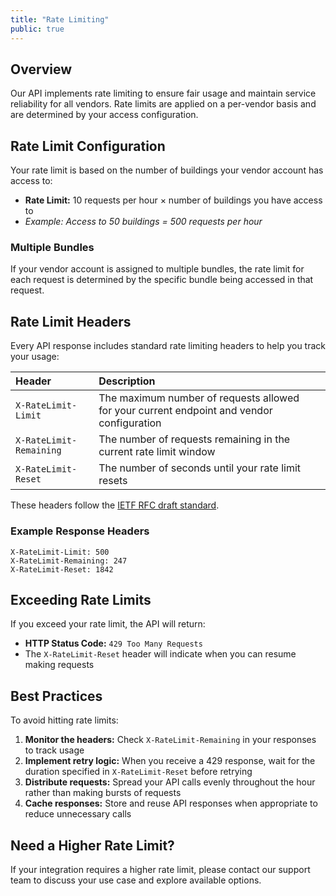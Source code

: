 ```yaml
---
title: "Rate Limiting"
public: true
---
```


## Overview

Our API implements rate limiting to ensure fair usage and maintain service reliability for all vendors. Rate limits are applied on a per-vendor basis and are determined by your access configuration.

## Rate Limit Configuration

Your rate limit is based on the number of buildings your vendor account has access to:

- **Rate Limit:** 10 requests per hour × number of buildings you have access to
- _Example: Access to 50 buildings = 500 requests per hour_

### Multiple Bundles

If your vendor account is assigned to multiple bundles, the rate limit for each request is determined by the specific bundle being accessed in that request.

## Rate Limit Headers

Every API response includes standard rate limiting headers to help you track your usage:

| Header                  | Description                                                                               | |
| :---------------------- | :---------------------------------------------------------------------------------------- | --- |
| `X-RateLimit-Limit`     | The maximum number of requests allowed for your current endpoint and vendor configuration | |
| `X-RateLimit-Remaining` | The number of requests remaining in the current rate limit window                         | |
| `X-RateLimit-Reset`     | The number of seconds until your rate limit resets                                        | |

These headers follow the [IETF RFC draft standard](https://www.ietf.org/archive/id/draft-polli-ratelimit-headers-02.html).

### Example Response Headers

```
X-RateLimit-Limit: 500
X-RateLimit-Remaining: 247
X-RateLimit-Reset: 1842
```

## Exceeding Rate Limits

If you exceed your rate limit, the API will return:

- **HTTP Status Code:** `429 Too Many Requests`
- The `X-RateLimit-Reset` header will indicate when you can resume making requests

## Best Practices

To avoid hitting rate limits:

1. **Monitor the headers:** Check `X-RateLimit-Remaining` in your responses to track usage
2. **Implement retry logic:** When you receive a 429 response, wait for the duration specified in `X-RateLimit-Reset` before retrying
3. **Distribute requests:** Spread your API calls evenly throughout the hour rather than making bursts of requests
4. **Cache responses:** Store and reuse API responses when appropriate to reduce unnecessary calls

## Need a Higher Rate Limit?

If your integration requires a higher rate limit, please contact our support team to discuss your use case and explore available options.
